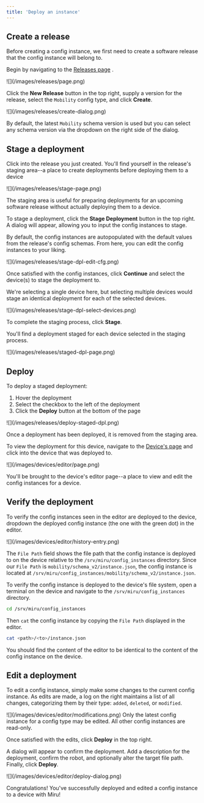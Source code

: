 ```yaml
---
title: 'Deploy an instance'
---
```


## Create a release
Before creating a config instance, we first need to create a software release that the config instance will belong to.

Begin by navigating to the [Releases page](https://configs.miruml.com/releases) .

<Frame>
   ![](/images/releases/page.png)
</Frame>

Click the **New Release** button in the top right, supply a version for the release, select the `Mobility` config type, and click **Create**. 

<Frame>
   ![](/images/releases/create-dialog.png)
</Frame>

By default, the latest `Mobility` schema version is used but you can select any schema version via the dropdown on the right side of the dialog.

## Stage a deployment
Click into the release you just created. You'll find yourself in the release's staging area--a place to create deployments before deploying them to a device

<Frame>
   ![](/images/releases/stage-page.png)
</Frame>

The staging area is useful for preparing deployments for an upcoming software release without actually deploying them to a device.

To stage a deployment, click the **Stage Deployment** button in the top right. A dialog will appear, allowing you to input the config instances to stage.

By default, the config instances are autopopulated with the default values from the release's config schemas. From here, you can edit the config instances to your liking.

<Frame>
   ![](/images/releases/stage-dpl-edit-cfg.png)
</Frame>

Once satisfied with the config instances, click **Continue** and select the device(s) to stage the deployment to. 

We're selecting a single device here, but selecting multiple devices would stage an identical deployment for each of the selected devices.

<Frame>
   ![](/images/releases/stage-dpl-select-devices.png)
</Frame>


To complete the staging process, click **Stage**. 

You'll find a deployment staged for each device selected in the staging process.

<Frame>
   ![](/images/releases/staged-dpl-page.png)
</Frame>

## Deploy

To deploy a staged deployment:

1. Hover the deployment
1. Select the checkbox to the left of the deployment
1. Click the **Deploy** button at the bottom of the page

<Frame>
   ![](/images/releases/deploy-staged-dpl.png)
</Frame>

Once a deployment has been deployed, it is removed from the staging area. 

To view the deployment for this device, navigate to the [Device's page](https://configs.miruml.com/devices) and click into the device that was deployed to.

<Frame>
   ![](/images/devices/editor/page.png)
</Frame>

You'll be brought to the device's editor page--a place to view and edit the config instances for a device. 

## Verify the deployment
To verify the config instances seen in the editor are deployed to the device, dropdown the deployed config instance (the one with the green dot) in the editor.

<Frame>
   ![](/images/devices/editor/history-entry.png)
</Frame>

The `File Path` field shows the file path that the config instance is deployed to on the device relative to the `/srv/miru/config_instances` directory. Since our `File Path` is `mobility/schema_v2/instance.json`, the config instance is located at `/srv/miru/config_instances/mobility/schema_v2/instance.json`.

To verify the config instance is deployed to the device's file system, open a terminal on the device and navigate to the `/srv/miru/config_instances` directory.

```bash
cd /srv/miru/config_instances
```

Then `cat` the config instance by copying the `File Path` displayed in the editor.

```bash
cat <path>/<to>/instance.json
```

You should find the content of the editor to be identical to the content of the config instance on the device.

## Edit a deployment
To edit a config instance, simply make some changes to the current config instance. As edits are made, a log on the right maintains a list of all changes, categorizing them by their type: `added`, `deleted`, or `modified`.

<Frame>
   ![](/images/devices/editor/modifications.png)
</Frame>

<Warning>
   Only the latest config instance for a config type may be edited. All other config instances are read-only.
</Warning>

Once satisfied with the edits, click **Deploy** in the top right.

A dialog will appear to confirm the deployment. Add a description for the deployment, confirm the robot, and optionally alter the target file path. Finally, click **Deploy**.

<Frame>
   ![](/images/devices/editor/deploy-dialog.png)
</Frame>

Congratulations! You've successfully deployed and edited a config instance to a device with Miru!